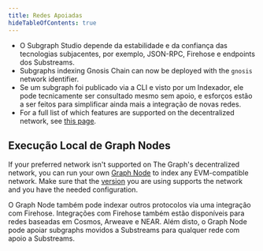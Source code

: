 ```yaml
---
title: Redes Apoiadas
hideTableOfContents: true
---
```




<SupportedNetworksTable networks={props.networks} />

- O Subgraph Studio depende da estabilidade e da confiança das tecnologias subjacentes, por exemplo, JSON-RPC, Firehose e endpoints dos Substreams.
- Subgraphs indexing Gnosis Chain can now be deployed with the `gnosis` network identifier.
- Se um subgraph foi publicado via a CLI e visto por um Indexador, ele pode tecnicamente ser consultado mesmo sem apoio, e esforços estão a ser feitos para simplificar ainda mais a integração de novas redes.
- For a full list of which features are supported on the decentralized network, see [this page](https://github.com/graphprotocol/indexer/blob/main/docs/feature-support-matrix.md).

## Execução Local de Graph Nodes

If your preferred network isn't supported on The Graph's decentralized network, you can run your own [Graph Node](https://github.com/graphprotocol/graph-node) to index any EVM-compatible network. Make sure that the [version](https://github.com/graphprotocol/graph-node/releases) you are using supports the network and you have the needed configuration.

O Graph Node também pode indexar outros protocolos via uma integração com Firehose. Integrações com Firehose também estão disponíveis para redes baseadas em Cosmos, Arweave e NEAR. Além disto, o Graph Node pode apoiar subgraphs movidos a Substreams para qualquer rede com apoio a Substreams.
